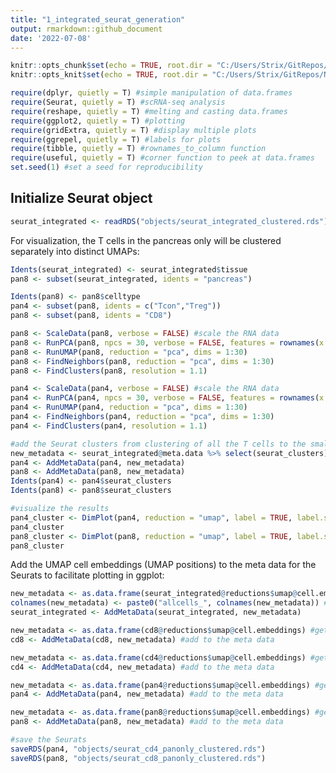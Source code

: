 ```yaml
---
title: "1_integrated_seurat_generation"
output: rmarkdown::github_document
date: '2022-07-08'
---
```


```r
knitr::opts_chunk$set(echo = TRUE, root.dir = "C:/Users/Strix/GitRepos/NOD_spt_pd1")
knitr::opts_knit$set(echo = TRUE, root.dir = "C:/Users/Strix/GitRepos/NOD_spt_pd1")
```

```r
require(dplyr, quietly = T) #simple manipulation of data.frames
require(Seurat, quietly = T) #scRNA-seq analysis
require(reshape, quietly = T) #melting and casting data.frames
require(ggplot2, quietly = T) #plotting
require(gridExtra, quietly = T) #display multiple plots
require(ggrepel, quietly = T) #labels for plots
require(tibble, quietly = T) #rownames_to_column function
require(useful, quietly = T) #corner function to peek at data.frames
set.seed(1) #set a seed for reproducibility
```

## Initialize Seurat object

```r
seurat_integrated <- readRDS("objects/seurat_integrated_clustered.rds")
```

For visualization, the T cells in the pancreas only will be clustered separately into distinct UMAPs:
```r
Idents(seurat_integrated) <- seurat_integrated$tissue
pan8 <- subset(seurat_integrated, idents = "pancreas")

Idents(pan8) <- pan8$celltype
pan4 <- subset(pan8, idents = c("Tcon","Treg"))
pan8 <- subset(pan8, idents = "CD8")

pan8 <- ScaleData(pan8, verbose = FALSE) #scale the RNA data
pan8 <- RunPCA(pan8, npcs = 30, verbose = FALSE, features = rownames(x = pan8)) #run PCA
pan8 <- RunUMAP(pan8, reduction = "pca", dims = 1:30)
pan8 <- FindNeighbors(pan8, reduction = "pca", dims = 1:30)
pan8 <- FindClusters(pan8, resolution = 1.1)

pan4 <- ScaleData(pan4, verbose = FALSE) #scale the RNA data
pan4 <- RunPCA(pan4, npcs = 30, verbose = FALSE, features = rownames(x = pan4)) #run PCA
pan4 <- RunUMAP(pan4, reduction = "pca", dims = 1:30)
pan4 <- FindNeighbors(pan4, reduction = "pca", dims = 1:30)
pan4 <- FindClusters(pan4, resolution = 1.1)

#add the Seurat clusters from clustering of all the T cells to the smaller UMAPs
new_metadata <- seurat_integrated@meta.data %>% select(seurat_clusters)
pan4 <- AddMetaData(pan4, new_metadata)
pan8 <- AddMetaData(pan8, new_metadata)
Idents(pan4) <- pan4$seurat_clusters
Idents(pan8) <- pan8$seurat_clusters

#visualize the results
pan4_cluster <- DimPlot(pan4, reduction = "umap", label = TRUE, label.size = 5, split.by = "treatment") + theme(legend.position = "none")
pan4_cluster
pan8_cluster <- DimPlot(pan8, reduction = "umap", label = TRUE, label.size = 5, split.by = "treatment") + theme(legend.position = "none")
pan8_cluster
```

Add the UMAP cell embeddings (UMAP positions) to the meta data for the Seurats to facilitate plotting in ggplot:
```r
new_metadata <- as.data.frame(seurat_integrated@reductions$umap@cell.embeddings) #get the cell embeddings
colnames(new_metadata) <- paste0("allcells_", colnames(new_metadata)) #prepend the UMAP coordinates with `allcells`
seurat_integrated <- AddMetaData(seurat_integrated, new_metadata)

new_metadata <- as.data.frame(cd8@reductions$umap@cell.embeddings) #get the cell embeddings
cd8 <- AddMetaData(cd8, new_metadata) #add to the meta data

new_metadata <- as.data.frame(cd4@reductions$umap@cell.embeddings) #get the cell embeddings
cd4 <- AddMetaData(cd4, new_metadata) #add to the meta data

new_metadata <- as.data.frame(pan4@reductions$umap@cell.embeddings) #get the cell embeddings
pan4 <- AddMetaData(pan4, new_metadata) #add to the meta data

new_metadata <- as.data.frame(pan8@reductions$umap@cell.embeddings) #get the cell embeddings
pan8 <- AddMetaData(pan8, new_metadata) #add to the meta data

#save the Seurats
saveRDS(pan4, "objects/seurat_cd4_panonly_clustered.rds")
saveRDS(pan8, "objects/seurat_cd8_panonly_clustered.rds")
```